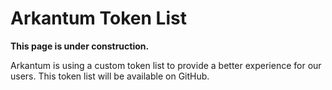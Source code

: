 
# Arkantum Token List

<Callout emoji="🚧">**This page is under construction.**</Callout>

Arkantum is using a custom token list to provide a better experience for our users.
This token list will be available on GitHub.
